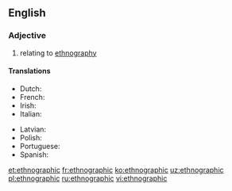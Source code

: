 ==English==

===Adjective===
{{en-adj|-}}

# relating to [[ethnography]]

====Translations====
{{trans-top|of, or relating to [[ethnography]]}}
* Dutch: {{t|nl|etnografisch}}
* French: {{t+|fr|ethnographique}}
* Irish: {{t|ga|eitneagrafaíoch}}
* Italian: {{t|it|etnografico}}
{{trans-mid}}
* Latvian: {{t|lv|etnogrāfisks}}
* Polish: {{t|pl|etnograficzny}}
* Portuguese: {{t|pt|etnográfico}}
* Spanish: {{t+|es|etnográfico}}
{{trans-bottom}}

[[et:ethnographic]]
[[fr:ethnographic]]
[[ko:ethnographic]]
[[uz:ethnographic]]
[[pl:ethnographic]]
[[ru:ethnographic]]
[[vi:ethnographic]]